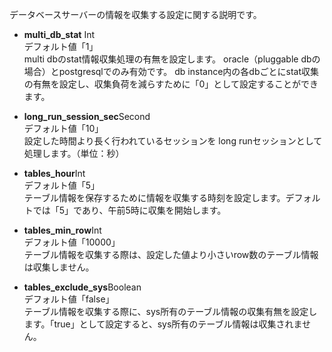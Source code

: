 データベースサーバーの情報を収集する設定に関する説明です。

-   **multi_db_stat** <span class='type'>Int</span><br/>デフォルト値「1」<br/>
    multi dbのstat情報収集処理の有無を設定します。 oracle（pluggable dbの場合）とpostgresqlでのみ有効です。 db instance内の各dbごとにstat収集の有無を設定し、収集負荷を減らすために「0」として設定することができます。

-   **long_run_session_sec**<span class='type'>Second</span><br/>デフォルト値「10」<br/>
    設定した時間より長く行われているセッションを long runセッションとして処理します。（単位：秒）

-   **tables_hour**<span class='type'>Int</span><br/>デフォルト値「5」<br/>
    テーブル情報を保存するために情報を収集する時刻を設定します。デフォルトでは「5」であり、午前5時に収集を開始します。

-   **tables_min_row**<span class='type'>Int</span><br/>デフォルト値「10000」<br/>
    テーブル情報を収集する際は、設定した値より小さいrow数のテーブル情報は収集しません。

-   **tables_exclude_sys**<span class='type'>Boolean</span><br/>デフォルト値「false」<br/>
    テーブル情報を収集する際に、sys所有のテーブル情報の収集有無を設定します。「true」として設定すると、sys所有のテーブル情報は収集されません。
